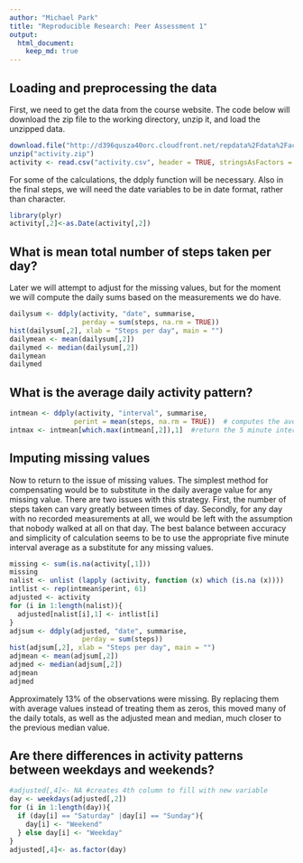 ```yaml
---
author: "Michael Park"
title: "Reproducible Research: Peer Assessment 1"
output: 
  html_document:
    keep_md: true
---
```



## Loading and preprocessing the data
First, we need to get the data from the course website. The code below will download the zip file to the working directory, unzip it, and load the unzipped data. 

```r
download.file("http://d396qusza40orc.cloudfront.net/repdata%2Fdata%2Factivity.zip", "activity.zip")
unzip("activity.zip")
activity <- read.csv("activity.csv", header = TRUE, stringsAsFactors = FALSE)
```

For some of the calculations, the ddply function will be necessary. Also in the final steps, we will need the date variables to be in date format, rather than character.

```r
library(plyr)
activity[,2]<-as.Date(activity[,2])
```

## What is mean total number of steps taken per day?
Later we will attempt to adjust for the missing values, but for the moment we will compute the daily sums based on the measurements we do have.

```r

dailysum <- ddply(activity, "date", summarise, 
                  perday = sum(steps, na.rm = TRUE))
hist(dailysum[,2], xlab = "Steps per day", main = "")
dailymean <- mean(dailysum[,2])
dailymed <- median(dailysum[,2])
dailymean
dailymed
```

## What is the average daily activity pattern?
```r
intmean <- ddply(activity, "interval", summarise,
                perint = mean(steps, na.rm = TRUE))  # computes the average number of teps for each 5 minute interval
intmax <- intmean[which.max(intmean[,2]),1]  #return the 5 minute interval which has the maximum average number of steps
```
## Imputing missing values
Now to return to the issue of missing values. The simplest method for compensating would be to substitute in the daily average value for any missing value. There are two issues with this strategy. First, the number of steps taken can vary greatly between times of day. Secondly, for any day with no recorded measurements at all, we would be left with the assumption that nobody walked at all on that day. The best balance between accuracy and simplicity of calculation seems to be to use the appropriate five minute interval average as a substitute for any missing values. 

```r
missing <- sum(is.na(activity[,1]))
missing
nalist <- unlist (lapply (activity, function (x) which (is.na (x))))
intlist <- rep(intmean$perint, 61)
adjusted <- activity
for (i in 1:length(nalist)){
  adjusted[nalist[i],1] <- intlist[i]
}
adjsum <- ddply(adjusted, "date", summarise, 
                  perday = sum(steps))
hist(adjsum[,2], xlab = "Steps per day", main = "")
adjmean <- mean(adjsum[,2])
adjmed <- median(adjsum[,2])
adjmean
adjmed
```
Approximately 13% of the observations were missing. By replacing them with average values instead of treating them as zeros, this moved many of the daily totals, as well as the adjusted mean and median, much closer to the previous median value. 

## Are there differences in activity patterns between weekdays and weekends?
```r

#adjusted[,4]<- NA #creates 4th column to fill with new variable
day <- weekdays(adjusted[,2])
for (i in 1:length(day)){
  if (day[i] == "Saturday" |day[i] == "Sunday"){
    day[i] <- "Weekend"
  } else day[i] <- "Weekday"
}
adjusted[,4]<- as.factor(day)

```